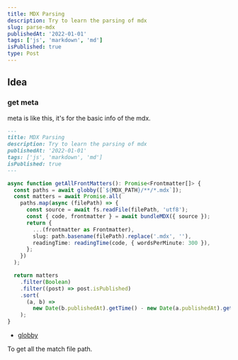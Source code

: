 ```yaml
---
title: MDX Parsing
description: Try to learn the parsing of mdx
slug: parse-mdx
publishedAt: '2022-01-01'
tags: ['js', 'markdown', 'md']
isPublished: true
type: Post
---
```


## Idea

### get meta

meta is like this, it's for the basic info of the mdx.

```md
---
title: MDX Parsing
description: Try to learn the parsing of mdx
publishedAt: '2022-01-01'
tags: ['js', 'markdown', 'md']
isPublished: true
---
```

```ts {5-6, 8} fileName=getAllFrontMatters showLineNumbers
async function getAllFrontMatters(): Promise<Frontmatter[]> {
  const paths = await globby([`${MDX_PATH}/**/*.mdx`]);
  const matters = await Promise.all(
    paths.map(async (filePath) => {
      const source = await fs.readFile(filePath, 'utf8');
      const { code, frontmatter } = await bundleMDX({ source });
      return {
        ...(frontmatter as Frontmatter),
        slug: path.basename(filePath).replace('.mdx', ''),
        readingTime: readingTime(code, { wordsPerMinute: 300 }),
      };
    })
  );

  return matters
    .filter(Boolean)
    .filter((post) => post.isPublished)
    .sort(
      (a, b) =>
        new Date(b.publishedAt).getTime() - new Date(a.publishedAt).getTime()
    );
}
```

- [globby](https://www.npmjs.com/package/globby)

To get all the match file path.
